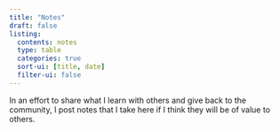 ```yaml
---
title: "Notes"
draft: false
listing:
  contents: notes
  type: table
  categories: true
  sort-ui: [title, date]
  filter-ui: false
---
```

In an effort to share what I learn with others and give back to the community, I post notes that I take here if I think they will be of value to others.